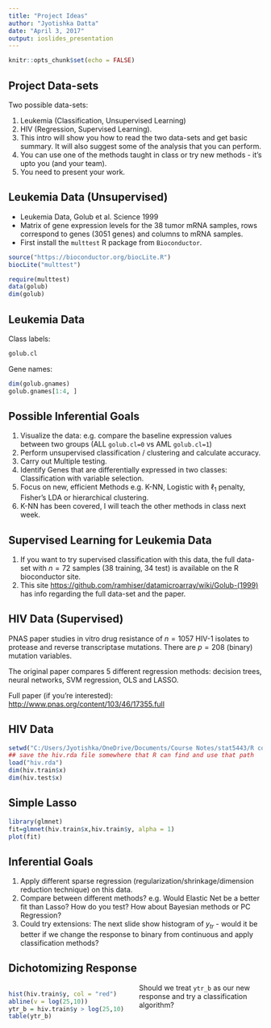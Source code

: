 ```yaml
---
title: "Project Ideas"
author: "Jyotishka Datta"
date: "April 3, 2017"
output: ioslides_presentation
---
```


```r
knitr::opts_chunk$set(echo = FALSE)
```

<style>
  .col2 {
    columns: 2 200px;         /* number of columns and width in pixels*/
    -webkit-columns: 2 200px; /* chrome, safari */
    -moz-columns: 2 200px;    /* firefox */
  }
  .col3 {
    columns: 3 100px;
    -webkit-columns: 3 100px;
    -moz-columns: 3 100px;
  }
</style>


## Project Data-sets

Two possible data-sets: 

1. Leukemia (Classification, Unsupervised Learning)
2. HIV (Regression, Supervised Learning).
3. This intro will show you how to read the two data-sets and get basic summary. It will also suggest some of the analysis that you can perform.
4. You can use one of the methods taught in class or try new methods - it's upto you (and your team). 
5. You need to present your work. 

## Leukemia Data (Unsupervised)

- Leukemia Data, Golub et al. Science $1999$
- Matrix of gene expression levels for the 38 tumor mRNA samples, rows correspond to genes (3051 genes) and columns to mRNA samples.
- First install the `multtest` R package from `Bioconductor`.

```r
source("https://bioconductor.org/biocLite.R")
biocLite("multtest")
```
```r
require(multtest)
data(golub)
dim(golub)
```

## Leukemia Data {.smaller}

Class labels:
```r
golub.cl
````
Gene names:
```r
dim(golub.gnames)
golub.gnames[1:4, ]
```

## Possible Inferential Goals

1. Visualize the data: e.g. compare the baseline expression values between two groups (ALL `golub.cl=0` vs AML `golub.cl=1`)
2. Perform unsupervised classification / clustering and calculate accuracy. 
3. Carry out Multiple testing. 
4. Identify Genes that are differentially expressed in two classes: Classification with variable selection.
5. Focus on new, efficient Methods e.g. K-NN, Logistic with $\ell_1$ penalty, Fisher's LDA or hierarchical clustering. 
6. K-NN has been covered, I will teach the other methods in class next week. 

## Supervised Learning for Leukemia Data

1. If you want to try supervised classification with this data, the full data-set with $n = 72$ samples (38 training, 34 test) is available on the R bioconductor site. 
2. This site [https://github.com/ramhiser/datamicroarray/wiki/Golub-(1999)](https://github.com/ramhiser/datamicroarray/wiki/Golub-(1999)) has info regarding the full data-set and the paper. 


## HIV Data (Supervised)

PNAS paper studies in vitro drug resistance of $n = 1057$ HIV-1 isolates to protease and reverse transcriptase mutations. There are $p = 208$ (binary) mutation variables. 

The original paper compares 5 different regression methods: decision trees, neural networks, SVM regression, OLS and LASSO.

Full paper (if you're interested): [http://www.pnas.org/content/103/46/17355.full](http://www.pnas.org/content/103/46/17355.full)

## HIV Data

```r
setwd("C:/Users/Jyotishka/OneDrive/Documents/Course Notes/stat5443/R codes/datasets")
## save the hiv.rda file somewhere that R can find and use that path
load("hiv.rda")
dim(hiv.train$x)
dim(hiv.test$x)
```

## Simple Lasso 

```r
library(glmnet)
fit=glmnet(hiv.train$x,hiv.train$y, alpha = 1)
plot(fit)
```

## Inferential Goals 

1. Apply different sparse regression (regularization/shrinkage/dimension reduction technique) on this data. 
2. Compare between different methods? e.g. Would Elastic Net be a better fit than Lasso? How do you test? How about Bayesian methods or PC Regression?
3. Could try extensions: The next slide show histogram of $y_{tr}$ - would it be better if we change the response to binary from continuous and apply classification methods? 

## Dichotomizing Response 

<div class="col2">
```r
hist(hiv.train$y, col = "red")
abline(v = log(25,10))
ytr_b = hiv.train$y > log(25,10)
table(ytr_b)
```
Should we treat `ytr_b` as our new response and try a classification algorithm? 
</div>


